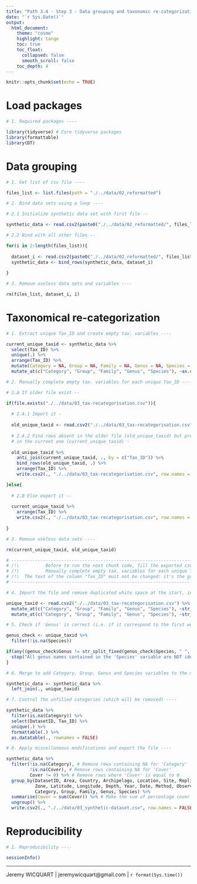 ```yaml
---
title: "Path 3.A - Step 3 - Data grouping and taxonomic re-categorization"
date: "`r Sys.Date()`"
output: 
  html_document:
    theme: "cosmo"
    highlight: tango
    toc: true
    toc_float:
      collapsed: false
      smooth_scroll: false
    toc_depth: 4
---
```


```r

knitr::opts_chunk$set(echo = TRUE)

```

# Load packages

```r

# 1. Required packages ----

library(tidyverse) # Core tidyverse packages
library(formattable)
library(DT)

```

# Data grouping

```r

# 1. Get list of csv file ----

files_list <- list.files(path = "./../data/02_reformatted")

# 2. Bind data sets using a loop ----

# 2.1 Initialize synthetic data set with first file --

synthetic_data <- read.csv2(paste0("./../data/02_reformatted/", files_list[1]))

# 2.2 Bind with all other files --

for(i in 2:length(files_list)){
  
  dataset_i <- read.csv2(paste0("./../data/02_reformatted/", files_list[i]))
  synthetic_data <- bind_rows(synthetic_data, dataset_i)
  
}

# 3. Remove useless data sets and variables ----

rm(files_list, dataset_i, i)

```

# Taxonomical re-categorization

```r

# 1. Extract unique Tax_ID and create empty tax. variables ----

current_unique_taxid <- synthetic_data %>% 
  select(Tax_ID) %>% 
  unique(.) %>% 
  arrange(Tax_ID) %>% 
  mutate(Category = NA, Group = NA, Family = NA, Genus = NA, Species = NA) %>% 
  mutate_at(c("Category", "Group", "Family", "Genus", "Species"), ~as.character(.))

# 2. Manually complete empty tax. variables for each unique Tax_ID ----

# 2.A If older file exist --

if(file.exists("./../data/03_tax-recategorisation.csv")){
  
  # 2.A.1 Import it -
  
  old_unique_taxid <- read.csv2("./../data/03_tax-recategorisation.csv")
  
  # 2.A.2 Find rows absent in the older file (old_unique_taxid) but present 
  # in the current one (current_unique_taxid) -
  
  old_unique_taxid %>% 
    anti_join(current_unique_taxid, ., by = c("Tax_ID")) %>% 
    bind_rows(old_unique_taxid, .) %>%
    arrange(Tax_ID) %>% 
    write.csv2(., "./../data/03_tax-recategorisation.csv", row.names = FALSE)

}else{
  
  # 2.B Else export it --
  
  current_unique_taxid %>% 
    arrange(Tax_ID) %>% 
    write.csv2(., "./../data/03_tax-recategorisation.csv", row.names = FALSE)
  
}

# 3. Remove useless data sets ----

rm(current_unique_taxid, old_unique_taxid)

# ----------------------------------------------------------------------------------------- #
# /!\          Before to run the next chunk code, fill the exported csv file:           /!\ #
# /!\          Manually complete empty tax. variables for each unique Tax_ID            /!\ #
# /!\  The text of the column "Tax_ID" must not be changed: it's the grouping variable  /!\ #
# ----------------------------------------------------------------------------------------- #

```

```r

# 4. Import the file and remove duplicated white space at the start, inside and end of string ----

unique_taxid <- read.csv2("./../data/03_tax-recategorisation.csv") %>% 
  mutate_at(c("Category", "Group", "Family", "Genus", "Species"), ~str_trim(., side = "both")) %>% 
  mutate_at(c("Category", "Group", "Family", "Genus", "Species"), ~str_squish(.))

# 5. Check if 'Genus' is correct (i.e. if it correspond to the first word of 'Species') ----

genus_check <- unique_taxid %>%
  filter(!is.na(Species))

if(any((genus_check$Genus != str_split_fixed(genus_check$Species, " ", 2)[,1]) == FALSE) == FALSE){
  stop("All genus names contained in the 'Species' variable are NOT identical to those in the 'Genus' variable")
}

# 6. Merge to add Category, Group, Genus and Species variables to the main data ----

synthetic_data <- synthetic_data %>%
  left_join(., unique_taxid)

# 7. Control the unfilled categories (which will be removed) ----

synthetic_data %>% 
  filter(is.na(Category)) %>% 
  select(DatasetID, Tax_ID) %>%
  unique(.) %>% 
  formattable(.) %>% 
  as.datatable(., rownames = FALSE)

# 8. Apply miscellaneous modifications and export the file ----

synthetic_data %>% 
  filter(!is.na(Category), # Remove rows containing NA for 'Category'
         !is.na(Cover), # Remove rows containing NA for 'Cover'
         Cover != 0) %>% # Remove rows where 'Cover' is equal to 0
  group_by(DatasetID, Area, Country, Archipelago, Location, Site, Replicate,
           Zone, Latitude, Longitude, Depth, Year, Date, Method, Observer, 
           Category, Group, Family, Genus, Species) %>% 
  summarise(Cover = sum(Cover)) %>% # Make the sum of percentage cover for identical levels
  ungroup() %>% 
  write.csv2(., "./../data/03_synthetic-dataset.csv", row.names = FALSE)

```

# Reproducibility

```r

# 1. Reproducibility ----

sessionInfo()

```

---
Jeremy WICQUART | jeremywicquart@gmail.com | `r format(Sys.time())`